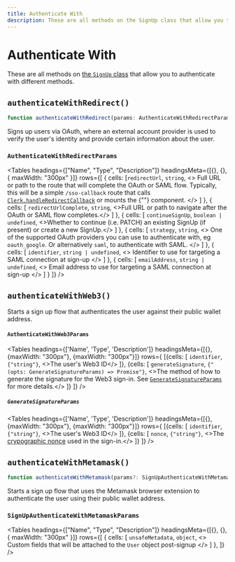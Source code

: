 ---
title: Authenticate With
description: These are all methods on the SignUp class that allow you to authenticate with different methods.
---


# Authenticate With

These are all methods on [the `SignUp` class](/docs/references/javascript/sign-up/sign-up) that allow you to authenticate with different methods.

## `authenticateWithRedirect()`

```typescript
function authenticateWithRedirect(params: AuthenticateWithRedirectParams): Promise<void>;
```

Signs up users via OAuth, where an external account provider is used to verify the user's identity and provide certain information about the user.

### `AuthenticateWithRedirectParams`

<Tables
  headings={["Name", "Type", "Description"]}
  headingsMeta={[{}, {}, { maxWidth: "300px" }]}
  rows={[
        {
            cells: [<code>redirectUrl</code>, <code>string</code>,
            <>
                Full URL or path to the route that will complete the OAuth or SAML flow.
                Typically, this will be a simple <code>/sso-callback</code> route that calls <a href="http://localhost:3000/reference-js/clerk/handle-navigation#handleredirectcallback"><code>Clerk.handleRedirectCallback</code></a>
                or mounts the {"<AuthenticateWithRedirectCallback />"} component.
            </>
            ]
        },
        {
            cells: [
                <code>redirectUrlComplete</code>, <code>string</code>, <>Full URL or path to navigate after the OAuth or SAML flow completes.</>
            ]
        },
        {
            cells: [
                <code>continueSignUp</code>, <code>boolean | undefined</code>, <>Whether to continue (i.e. PATCH) an existing SignUp (if present) or create a new SignUp.</>
            ]
        },
        {
            cells: [
                <code>strategy</code>, <code>string</code>, <>
                    One of the supported OAuth providers you can use to authenticate with, eg <code>oauth_google</code>. Or alternatively <code>saml</code>, to authenticate with SAML.
                </>
            ]
        },
        {
            cells: [
                <code>identifier</code>, <code>string | undefined</code>, <>
                    Identifier to use for targeting a SAML connection at sign-up
                </>
            ]
        },
        {
            cells: [
                <code>emailAddress</code>, <code>string | undefined</code>, <>
                    Email address to use for targeting a SAML connection at sign-up
                </>
            ]
        }
    ]}
/>

## `authenticateWithWeb3()`

Starts a sign up flow that authenticates the user against their public wallet address.

#### `AuthenticateWithWeb3Params`

<Tables
  headings={['Name', 'Type', 'Description']}
  headingsMeta={[{}, {maxWidth: "300px"}, {maxWidth: "300px"}]}
  rows={
        [{cells: [
            <code>identifier</code>,
            <code>{"string"}</code>,
            <>The user's Web3 ID</>
        ]},
        {cells: [
        <code>generateSignature</code>,
        <code>{"(opts: GenerateSignatureParams) => Promise<string>"}</code>,
        <>The method of how to generate the signature for the Web3 sign-in. See <a href="#generatesignatureparams"><code>GenerateSignatureParams</code></a> for more details.</>
        ]}
    ]}
/>

##### `GenerateSignatureParams`

<Tables
  headings={['Name', 'Type', 'Description']}
  headingsMeta={[{}, {maxWidth: "300px"}, {maxWidth: "300px"}]}
  rows={
        [{cells: [
            <code>identifier</code>,
            <code>{"string"}</code>,
            <>The user's Web3 ID</>
        ]},
        {cells: [
        <code>nonce</code>,
        <code>{"string"}</code>,
        <>The <a href="https://en.wikipedia.org/wiki/Cryptographic_nonce">crypographic nonce</a> used in the sign-in.</>
        ]}
    ]}
/>

## `authenticateWithMetamask()`

```typescript
function authenticateWithMetamask(params?: SignUpAuthenticateWithMetamaskParams): Promise<SignUp>;
```

Starts a sign up flow that uses the Metamask browser extension to authenticate the user using their public wallet address.

### `SignUpAuthenticateWithMetamaskParams`

<Tables
  headings={["Name", "Type", "Description"]}
  headingsMeta={[{}, {}, { maxWidth: "300px" }]}
  rows={[
        {
            cells: [
                <code>unsafeMetadata</code>, <code>object</code>, <>
                Custom fields that will be attached to the <code>User</code> object post-signup
                </>
            ]
        },
    ]}
/>
